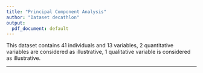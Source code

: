 ```yaml
---
title: "Principal Component Analysis"
author: "Dataset decathlon"
output:
  pdf_document: default
---
```

This dataset contains 41 individuals and 13 variables, 2 quantitative variables are considered as illustrative, 1 qualitative variable is considered as illustrative.

- - -

